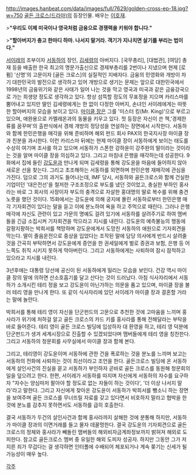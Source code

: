 http://images.hanbeat.com/data/images/full/7629/golden-cross-ep-18.jpg?w=750
[[골든 크로스(드라마)]]의 등장인물. 배우는  [[이호재]].

>'''"우리도 이제 미국이나 영국처럼 금융으로 경쟁력을 키워야 합니다."'''

>'''"할아버지가 충고 한마디 하마. 나서지 말거라. 객기가 지나치면 살기를 부리는 법이다."'''

[[서이레]]의 조부이자 [[서동하]]의 장인, [[김세령]]의 아버지다. [국무총리], [대법관], [여당] 총재 등을 배출한 한국 최고의 명문가출신으로 경제부총리를 2번이나 지냈으며 현제 [로펌] '신명'의 고문이자 [골든 크로스]의 실질적인 지배자다. 금융의 민영화와 개방이 차기 대한민국의 발전으로 생각하고 있어 개방으로 생기는 문제는 앞으로 대한민국에서 1998년의 금융위기와 같은 사태가 일어 나는 것을 막고 영국과 미국과 같은 금융강국으로 가는 희생양 정도로 생각하고 있다. 항상 섬뜩할 정도의 무표정을 지으며 카리스마를 뿜어내고 있지만 딸인 김세령에게는 한 없이 다정한 아버지, 손녀인 서이레에게는 따뜻한 할아버지의 모습을 보이고 있다. [[마이클 장]]은 그를 '미스터 킹(Mr. King)'으로 부르고 있으며, 애완용으로 카멜레온과의 동물을 키우고 있다. 첫 등장은 자신이 쓴 책,'경제한류를 꿈꾸며'의 출판식에서 경제 개방의 정당성을 연설하는 장면에서 시작한다. 서동하와 함께 한민은행을 매각을 위해 준비하며 해외 펀드 회사 PAX의 한국지사장 마이클 장과 친분을 과시한다. 이런 카리스마 뒤에는 현제 마이클 장이 서동하에게 보이는 태도를 수상히 여기며 조사를 하고 있으며 서동하가 스폰한 강하윤이 강주완의 딸이라는 것이라는 것을 알며 마이클 장을 의심하고 있다. 그리고 마침내 은행을 매각하는데 성공한다. 9화에서 집에 들린 [[강도윤]]과 만나게 되며 김세령을 통해 강도윤을 마음에 들어하지 않아 새로운 선을 찾는다. 그리고 초조해하는 서동하를 외면하며 한민은행 재매각에 관심을 가진다. 덤으로 그의 과거도 들어나는데, IMF 당시, 서동하와 골든크로스와 함께 건실한 기업이던 '대은전선'을 철저한 구조조정으로 부도를 냈던 것이었고, 충실한 부하인 홍사라는 바로 그 회사의 사장이자 부도의 충격으로 자살한 홍대명의 딸로 복수를 위해 충견노릇을 했던 것이다. 15화에서는 강도윤에 의해 궁지에 몰린 서동하로부터 한민은행 매각 기자회견이 있다는 말을 듣고 이에 분노하여 욕을 하고 주먹으로 때린다. 그러나 은행 매각에 자신도 관련이 있고 가문의 명예도 걸려 있기에 서동하를 살려주기로 하여 맴버들을 긴급 소집시켜 기자회견을 막으라고 지시를 내린다. 강도윤의 예측불능의 행동에 갈팡지팡하는 박희서를 책망하며 강도윤에게서 도망친 서동하의 애원으로 기자회견을 막는다. 딸이 졸음운전으로 중상을 입었다는 조작된 말에 담당 의사에게 반드시 살려줄 것을 간곡히 부탁하면서 강도윤에게 증언을 한 권세일에게 벌로 증권과 보험, 은행 등 어느쪽도 취직 시키지 못하게 막아버린다. 그리고 서동하에게는 사퇴하여 잠시 잠적하고 있으라고 지시를 내린다.

3년후에는 대통령 당선에 공신이 된 서동하에게 밀리는 모습을 보인다. 건강 역시 마이클 장의 말에 의하면 산소호흡기를 달고 산다는 것이 드러났다. 아침 식사자리에서 서동하가 소개시킨 테리 정을 보고 강도윤이 아닌가하는 의문을 품고 있으며, 마이클 장을 불러 테리 영을 만나게 한다. 또 같이 식사자리에 있던 서이레가 마이클 장과 결혼할 거라는 말에 놀란다.

박희서를 통해 테리 영이 자신을 단군펀드의 고문으로 추천한 것에 고마움을 느끼며 홍사라가 위기에 처하걸 알고 골든 크로스의 카드 키를 홍사라를 통해 전해달라는 부탁을 바로 들어준다. 테리 영이 골든 크로스 빌딩에 입성하자 대 환영을 하고, 테리 영 덕분에 단군펀드가 생겨 세계시장으로 진출할 수 있겠되었다며 맴버들에게 테리 영을 칭찬한다. 그리고 서동하의 청문회를 사무실에서 마이클 장과 함께 본다.

그리고, 테리영이 강도윤이며 서동하에 관한 건을 폭로하는 것을 분노를 느끼며 보고는 서동하의 전화에 사퇴하는 것이 최선이라고 조언을 한다. 골든크로스 빌딩에 온 서동하에게 살인사건의 진실을 묻고 서동하가 부인하자 곧바로 골든 크로스를 동원해 청문회의 일을 덮으려고 한다. 한편, 서이레가 서동하를 따지며 자신에게 서동하의 자수를 요구하자 "자수는 양심마저 팔아야 할 정도로 없는 자들이 하는 것이다', '더 이상 나서지 말라'라고 말한다. 그리고 자신에게 찾아온 강도윤이 서동하가 박희서를 뺑소니 하는 장면을 보여주며 골든 크로스를 무너뜨릴 자료를 갖고 있다면서 비호하지 말라고 협박을 한 것에 분노를 감추지 못하면서도 서동하를 급히 호출한다.

결국 서동하가 두건의 살인사건과 함께 홍사라까지 살해한 것에 분통해 하지만, 서동하가 마이클 장과의 이면거래를 들고 물자 데꿀멍한다. 결국 강도윤의 기자회견으로 골든 크로스의 정체와 홍사라가 빼돌린 맴버들의 해외비자금계좌정보까지 밝혀져 해외로 도피한다. 참고로 골든크로스 멤버 중 유일한 해외 도피자 성공자. 하지만 그동안 그가 저지른 죄가 무겁다는 걸 생각하면 인터폴에 수배되어 체포되거나 계속 쫒기는 신세가 될 가능성이 매우 높다.


[[각주]]
